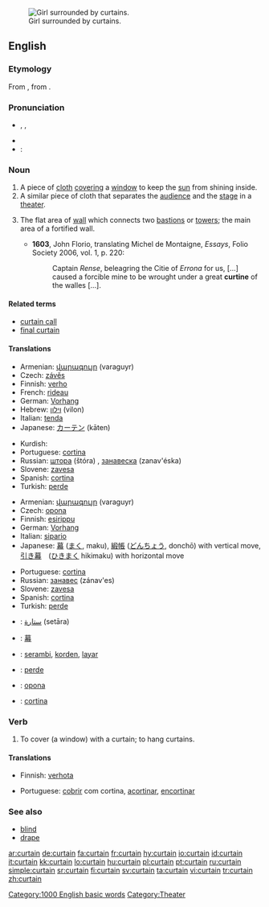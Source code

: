[[Image:Jan Vermeer van Delft 003.jpg|thumb|Girl surrounded by curtains.]]
==English==
===Etymology===
From {{etyl|fro}} {{term|cortine}}, from {{etyl|la}} {{term|cortina}}.

===Pronunciation===
* {{enPR|kû(r)'tən}}, {{IPA|/ˈkɜː(r)tən/}}, {{SAMPA|/"k3:(r)t@n/}}
* {{audio|en-us-curtain.ogg|Audio (US)}}
* :{{rhymes|ɜː(r)tən}}

===Noun===
{{en-noun}}

# A piece of [[cloth]] [[cover]]ing a [[window]] to keep the [[sun]] from shining inside.
# A similar piece of cloth that separates the [[audience]] and the [[stage]] in a [[theater]].
# {{context|fortifications}} The flat area of [[wall]] which connects two [[bastions]] or [[towers]]; the main area of a fortified wall.
#*'''1603''', John Florio, translating Michel de Montaigne, ''Essays'', Folio Society 2006, vol. 1, p. 220:
#*:Captain ''Rense'', beleagring the Citie of ''Errona'' for us, [...] caused a forcible mine to be wrought under a great '''curtine''' of the walles [...].

====Related terms====
* [[curtain call]]
* [[final curtain]]

====Translations====
{{trans-top|piece of cloth covering a window}}
* Armenian: [[վարագույր]] (varaguyr)
* Czech: [[závěs]] {{m}}
* Finnish: [[verho]]
* French: [[rideau]] {{m}}
* German: [[Vorhang]] {{m}}
* Hebrew: [[וילון]] (vilon) {{m}}
* Italian: [[tenda]] {{f}}
* Japanese: [[カーテン]] (kāten)
{{trans-mid}}
* Kurdish: {{KUchar|[[په‌رده‌]]}}
* Portuguese: [[cortina]] {{f}}
* Russian: [[штора]] (štóra) {{f}}, [[занавеска]] (zanav'éska) {{f}}
* Slovene: [[zavesa]] {{f}}
* Spanish: [[cortina]] {{f}}
* Turkish: [[perde]]
{{trans-bottom}}

{{trans-top|piece of cloth in a theater}}
* Armenian: [[վարագույր]] (varaguyr)
* Czech: [[opona]] {{f}}
* Finnish: [[esirippu]]
* German: [[Vorhang]] {{m}}
* Italian: [[sipario]] {{m}}
* Japanese: [[幕]] ([[まく]], maku), [[緞帳]] ([[どんちょう]], donchō) with vertical move, [[引き幕]]　([[ひきまく]] hikimaku) with horizontal move
{{trans-mid}}
* Portuguese: [[cortina]] {{f}}
* Russian: [[занавес]] (zánav'es) {{m}}
* Slovene: [[zavesa]] {{f}}
* Spanish: [[cortina]] {{f}}
* Turkish: [[perde]]
{{trans-bottom}}

{{checktrans-top}}
* {{ttbc|Arabic}}: [[ستارة]] (setāra) {{f}}
* {{ttbc|CJKV Characters}}: [[幕]]
* {{ttbc|Indonesian}}: [[serambi]], [[korden]], [[layar]]
* {{ttbc|Kurdish}}: [[perde]] {{f}}
* {{ttbc|Slovak}}: [[opona]] {{f}}
* {{ttbc|Spanish}}: [[cortina]] {{f}}
{{trans-bottom}}

===Verb===
{{en-verb}}

# To cover (a window) with a curtain; to hang curtains.

====Translations====
{{trans-top|to cover with a curtain}}
* Finnish: [[verhota]]
{{trans-mid}}
* Portuguese: [[cobrir]] com cortina, [[acortinar]], [[encortinar]]
{{trans-bottom}}

===See also===
* [[blind]]
* [[drape]]

[[Category:1000 English basic words]]
[[Category:Theater]]

[[ar:curtain]]
[[de:curtain]]
[[fa:curtain]]
[[fr:curtain]]
[[hy:curtain]]
[[io:curtain]]
[[id:curtain]]
[[it:curtain]]
[[kk:curtain]]
[[lo:curtain]]
[[hu:curtain]]
[[pl:curtain]]
[[pt:curtain]]
[[ru:curtain]]
[[simple:curtain]]
[[sr:curtain]]
[[fi:curtain]]
[[sv:curtain]]
[[ta:curtain]]
[[vi:curtain]]
[[tr:curtain]]
[[zh:curtain]]